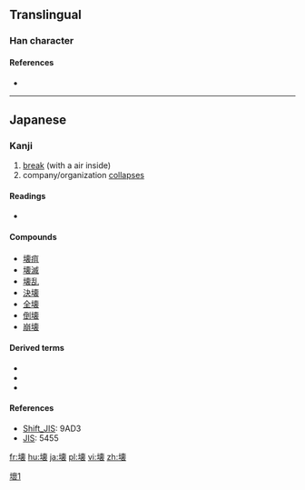 {{also|壞}}
==Translingual==
{{ja-forms|壊|[[坏]]|[[壞]]}}

===Han character===
{{Han char|rn=32|rad=土|as=13|sn=16|four=|canj=土十田女 (GJWV)|ids=⿰[[土]]⿳[[十]][[目|⺫]][[衣]]}}

====References====
* {{Han ref|kx=0240.301|dkj=05541|dj=0480.180|hdz=10491.031|uh=58CA|ud=22730}}

----

==Japanese==

===Kanji===
{{ja-kanji|grade=c|rs=土13|style=s|kyu=壞}}

# [[break]] (with a air inside)
# company/organization [[collapse|collapses]]

{{attention|ja|"break with a air inside" needs to be revised. "burst"?}}

====Readings====
* {{ja-readings|kanon=[[かい]] (kai)|goon=[[え]] (''e'')|kun=[[こわす]] (kowasu), [[やぶる]] (yaburu), [[こわれる]] (kowareru)|nadzuke=[[つち]] (tsuchi)}}

====Compounds====
{{der-top}}
* [[壊疽]]
* [[壊滅]]
* [[壊乱]]
* [[決壊]]
* [[全壊]]
* [[倒壊]]
* [[崩壊]]
{{der-bottom}}

====Derived terms====
* {{l|ja|壊れる|tr=[[こわれる]], kowareru}}
* {{l|ja|壊す|tr=[[こわす]], kowasu}}
* {{l|ja|打ち壊す|tr=[[ぶちこわす]], buchikowasu}}

====References====
* [[Wikipedia:Shift_JIS|Shift_JIS]]: 9AD3
* [[Wikipedia:JIS encoding|JIS]]: 5455

[[Category:CJKV characters simplified differently in Japan and China|壞1]]

[[fr:壊]]
[[hu:壊]]
[[ja:壊]]
[[pl:壊]]
[[vi:壊]]
[[zh:壊]]